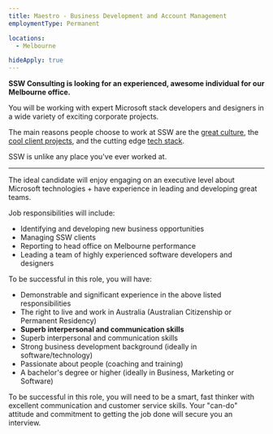 ```yaml
---
title: Maestro - Business Development and Account Management
employmentType: Permanent

locations: 
  - Melbourne

hideApply: true
---
```

        
**SSW Consulting is looking for an experienced, awesome individual for our Melbourne office.**


You will be working with expert Microsoft stack developers and designers in a wide variety of exciting corporate projects.  


 The main reasons people choose to work at SSW are the [great culture](https://www.ssw.com.au/ssw/Company/Culture), the [cool client projects](https://www.ssw.com.au/ssw/Company/Clients), and the cutting edge [tech stack](https://www.ssw.com.au/ssw/Consulting/Default.aspx).  


 SSW is unlike any place you've ever worked at.




---


The ideal candidate will enjoy engaging on an executive level about Microsoft technologies + have experience in leading and developing great teams.


Job responsibilities will include:


* Identifying and developing new business opportunities
* Managing SSW clients
* Reporting to head office on Melbourne performance
* Leading a team of highly experienced software developers and designers


To be successful in this role, you will have:


* Demonstrable and significant experience in the above listed responsibilities
* The right to live and work in Australia (Australian Citizenship or Permanent Residency)
* **Superb interpersonal and communication skills**
* Superb interpersonal and communication skills
* Strong business development background (ideally in software/technology)
* Passionate about people (coaching and training)
* A bachelor's degree or higher (ideally in Business, Marketing or Software)


To be successful in this role, you will need to be a smart, fast thinker with excellent communication and customer service skills. Your "can-do" attitude and commitment to getting the job done will secure you an interview.



